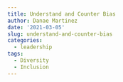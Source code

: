 ```yaml
---
title: Understand and Counter Bias
author: Danae Martinez
date: '2021-03-05'
slug: understand-and-counter-bias
categories:
  - leadership
tags:
  - Diversity
  - Inclusion
---
```

